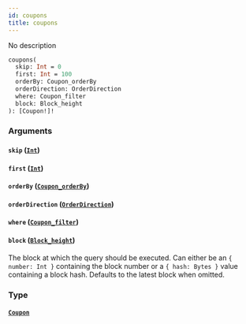 ```yaml
---
id: coupons
title: coupons
---
```


No description

```graphql
coupons(
  skip: Int = 0
  first: Int = 100
  orderBy: Coupon_orderBy
  orderDirection: OrderDirection
  where: Coupon_filter
  block: Block_height
): [Coupon!]!

```

### Arguments

#### `skip` ([`Int`](/schema/scalars/int))

#### `first` ([`Int`](/schema/scalars/int))

#### `orderBy` ([`Coupon_orderBy`](/schema/enums/coupon-order-by))

#### `orderDirection` ([`OrderDirection`](/schema/enums/order-direction))

#### `where` ([`Coupon_filter`](/schema/inputs/coupon-filter))

#### `block` ([`Block_height`](/schema/inputs/block-height))

The block at which the query should be executed. Can either be an `{ number: Int }` containing the block number or a `{ hash: Bytes }` value containing a block hash. Defaults to the latest block when omitted.

### Type

#### [`Coupon`](/schema/objects/coupon)
